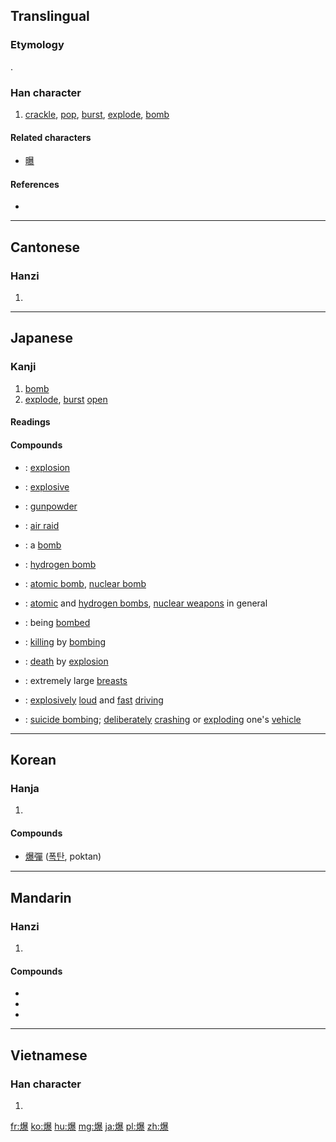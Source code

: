 ==Translingual==

===Etymology===
{{Han compound|火|暴|ls=psc|c1=s|c2=p}}.

===Han character===
{{Han char|rn=86|rad=火|as=15|sn=19|four=9683<sub>2</sub>|canj=火日廿水 (FATE)|ids=⿰[[火]][[暴]]}}

# [[crackle]], [[pop]], [[burst]], [[explode]], [[bomb]]

====Related characters====
* [[曝]]

====References====
* {{Han ref|kx=0686.160|dkj=19540|dj=1099.030|hdz=32245.110|uh=7206|ud=29190|bh=C37A|bd=50042}}

----

==Cantonese==

===Hanzi===
{{yue-hanzi|jyut=[[baau3]]|y=baau3}}

# {{defn|lang=yue|sort=火15}}

----

==Japanese==

===Kanji===
{{ja-kanji|grade=c|rs=火15}}

# [[bomb]]
# [[explode]], [[burst]] [[open]]

====Readings====
{{ja-readings
|goon=[[ひょう]] (hyō) {{non-joyo-reading}}, {{qualifier|historical}} [[へう]] (heu), [[ほく]] (hoku) {{non-joyo-reading}}
|kanon=[[はく]] (haku) {{non-joyo-reading}}, [[ほう]] (hō) {{non-joyo-reading}}, {{qualifier|historical}} [[はう]] (hau)
|kanyoon=[[ばく]] (baku)
|kun=[[はず]] ([[爆ず]], hazu) {{non-joyo-reading}}, [[はぜる]] ([[爆ぜる]], hazeru) {{non-joyo-reading}}
}}

====Compounds====
{{der-top|Compounds}}
* {{ja-r|爆発|ばくはつ}}: [[explosion]]
* {{ja-r|爆発的|ばくはつてき}}: [[explosive]]
* {{ja-r|爆薬|ばくやく}}: [[gunpowder]]
* {{ja-r|空爆|くうばく}}: [[air raid]]
* {{ja-r|爆弾|ばくだん}}: a [[bomb]]
* {{ja-r|水爆|すいばく}}: [[hydrogen bomb]]
* {{ja-r|原爆|げんばく}}: [[atomic bomb]], [[nuclear bomb]]
* {{ja-r|原水爆|げんすいばく}}: [[atomic bomb|atomic]] and [[hydrogen bomb]]s, [[nuclear weapon]]s in general
* {{ja-r|被爆|ひばく}}: being [[bombed]]
* {{ja-r|爆殺|ばくさつ}}: [[killing]] by [[bombing]]
* {{ja-r|爆死|ばくし}}: [[death]] by [[explosion]]
* {{ja-r|爆乳|ばくにゅう}}: extremely large [[breast]]s
* {{ja-r|爆走|ばくそう}}: [[explosively]] [[loud]] and [[fast]] [[driving]] {{qualifier|of a car or motorbike}}
* {{ja-r|自爆|じばく}}: [[suicide bombing]]; [[deliberate]]ly [[crash]]ing or [[explode|exploding]] one's [[vehicle]]
{{der-bottom}}

----

==Korean==

===Hanja===
{{ko-hanja|hangeul=[[폭]], [[박]]|eumhun=|rv=pok, bak|mr=p'ok, pak|y=phok, pak}}

# {{defn|lang=ko|sort=火15}}

====Compounds====
* [[爆彈]] ([[폭탄]], poktan)

----

==Mandarin==

===Hanzi===
{{cmn-hanzi|pin=[[bào]] ([[bao4]])|wg=pao<sup>4</sup>}}

# {{defn|lang=cmn|sort=火15}}

====Compounds====
* {{l|cmn|爆炸}}
* {{l|cmn|宫爆}}
* {{l|cmn|宫爆鸡丁}}

----

==Vietnamese==

===Han character===
{{vi-hantu|[[bạo]]|rs=火15}}

# {{defn|lang=vi|sort=火15}}

[[fr:爆]]
[[ko:爆]]
[[hu:爆]]
[[mg:爆]]
[[ja:爆]]
[[pl:爆]]
[[zh:爆]]